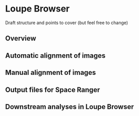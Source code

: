 # Loupe Browser

Draft structure and points to cover (but feel free to change)


## Overview


## Automatic alignment of images


## Manual alignment of images


## Output files for Space Ranger


## Downstream analyses in Loupe Browser


